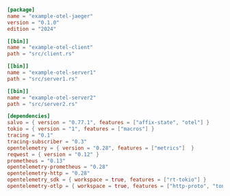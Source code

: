 ```toml  title="otel-jaeger/Cargo.toml"
[package]
name = "example-otel-jaeger"
version = "0.1.0"
edition = "2024"

[[bin]]
name = "example-otel-client"
path = "src/client.rs"

[[bin]]
name = "example-otel-server1"
path = "src/server1.rs"

[[bin]]
name = "example-otel-server2"
path = "src/server2.rs"

[dependencies]
salvo = { version = "0.77.1", features = ["affix-state", "otel"] }
tokio = { version = "1", features = ["macros"] }
tracing = "0.1"
tracing-subscriber = "0.3"
opentelemetry = { version = "0.28", features = ["metrics"]  }
reqwest = { version = "0.12" }
prometheus = "0.13"
opentelemetry-prometheus = "0.28"
opentelemetry-http = "0.28"
opentelemetry_sdk = { workspace = true, features = ["rt-tokio"] }
opentelemetry-otlp = { workspace = true, features = ["http-proto", "tonic", "trace", "reqwest"] }
```